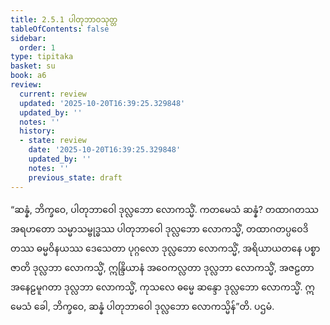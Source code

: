 ```yaml
---
title: 2.5.1 ပါတုဘာဝသုတ္တ
tableOfContents: false
sidebar:
  order: 1
type: tipitaka
basket: su
book: a6
review:
  current: review
  updated: '2025-10-20T16:39:25.329848'
  updated_by: ''
  notes: ''
  history:
  - state: review
    date: '2025-10-20T16:39:25.329848'
    updated_by: ''
    notes: ''
    previous_state: draft
---
```



<DynamicBreadcrumb />


<ReviewStatus review={frontmatter.review} showDetails={true} />

<HypothesisAnnotation frontmatter={frontmatter} />

<Division number="96" book="a6" e="ch" v="16" p="384">

<Paragraph number="714" book="a6">
“ဆန္နံ, ဘိက္ခဝေ, ပါတုဘာဝေါ ဒုလ္လဘော လောကသ္မိံ. ကတမေသံ ဆန္နံ? တထာဂတဿ အရဟတော သမ္မာသမ္ဗုဒ္ဓဿ ပါတုဘာဝေါ ဒုလ္လဘော လောကသ္မိံ, တထာဂတပ္ပဝေဒိတဿ ဓမ္မဝိနယဿ ဒေသေတာ ပုဂ္ဂလော ဒုလ္လဘော လောကသ္မိံ, အရိယာယတနေ ပစ္စာဇာတိ ဒုလ္လဘာ လောကသ္မိံ, ဣန္ဒြိယာနံ အဝေကလ္လတာ ဒုလ္လဘာ လောကသ္မိံ, အဇဠတာ အနေဠမူဂတာ ဒုလ္လဘာ လောကသ္မိံ, ကုသလေ ဓမ္မေ ဆန္ဒော ဒုလ္လဘော လောကသ္မိံ. ဣမေသံ ခေါ, ဘိက္ခဝေ, ဆန္နံ ပါတုဘာဝေါ ဒုလ္လဘော လောကသ္မိန်”တိ.

</Paragraph>
</Division>

<Paragraph number="715" type="center" book="a6">
ပဌမံ.
</Paragraph>